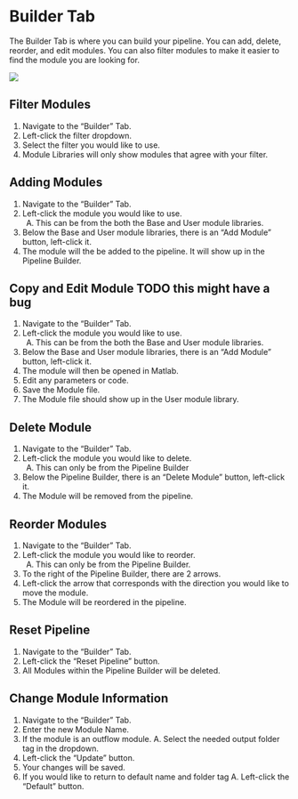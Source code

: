 
# Builder Tab {#sec-BuilderTab}

The Builder Tab is where you can build your pipeline. You can add, delete, reorder, and edit modules. You can also filter modules to make it easier to find the module you are looking for.

![](../assets/images/BuilderTab.png)

## Filter Modules 
1. Navigate to the "Builder" Tab.
2. Left-click the filter dropdown.
3. Select the filter you would like to use.
4. Module Libraries will only show modules that agree with your filter.

## Adding Modules {#sec-AddingModules}
1. Navigate to the "Builder" Tab.
2. Left-click the module you would like to use.
    A.  This can be from the both the Base and User module libraries.
3. Below the Base and User module libraries, there is an "Add Module" button, left-click it.
4. The module will the be added to the pipeline. It will show up in the Pipeline Builder.

## Copy and Edit Module TODO this might have a bug
1. Navigate to the "Builder" Tab.
2. Left-click the module you would like to use.
    A.  This can be from the both the Base and User module libraries.
3. Below the Base and User module libraries, there is an "Add Module" button, left-click it.
4. The module will then be opened in Matlab.
5. Edit any parameters or code.
6. Save the Module file. 
7. The Module file should show up in the User module library.

## Delete Module 
1. Navigate to the "Builder" Tab.
2. Left-click the module you would like to delete.
    A.  This can only be from the Pipeline Builder
3. Below the Pipeline Builder, there is an "Delete Module" button, left-click it.
4. The Module will be removed from the pipeline.

## Reorder Modules 
1. Navigate to the "Builder" Tab.
2. Left-click the module you would like to reorder.
    A.  This can only be from the Pipeline Builder.
3. To the right of the Pipeline Builder, there are 2 arrows.
4. Left-click the arrow that corresponds with the direction you would like to move the module.
5. The Module will be reordered in the pipeline.

## Reset Pipeline 
1. Navigate to the "Builder" Tab.
2. Left-click the "Reset Pipeline" button.
3. All Modules within the Pipeline Builder will be deleted.

## Change Module Information
1. Navigate to the "Builder" Tab.
2. Enter the new Module Name.
3. If the module is an outflow module.
    A. Select the needed output folder tag in the dropdown.
4. Left-click the "Update" button.
5. Your changes will be saved. 
6. If you would like to return to default name and folder tag
    A. Left-click the "Default" button.